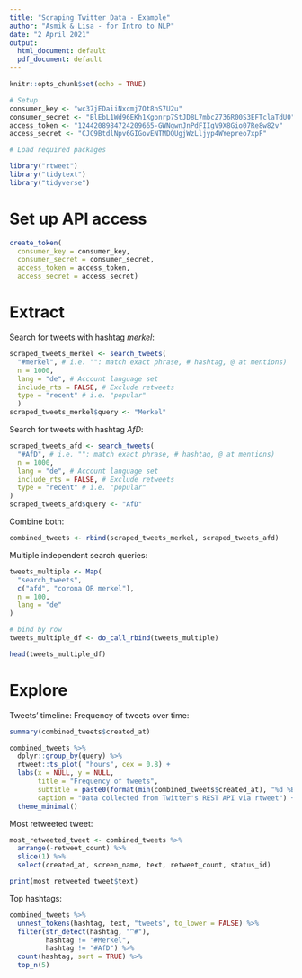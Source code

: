 ```yaml
---
title: "Scraping Twitter Data - Example"
author: "Asmik & Lisa - for Intro to NLP"
date: "2 April 2021"
output:
  html_document: default
  pdf_document: default
---
```


```r
knitr::opts_chunk$set(echo = TRUE)

# Setup 
consumer_key <- "wc37jEDaiiNxcmj7Ot8nS7U2u"
consumer_secret <- "BlEbL1Wd96EKh1Kgonrp7StJD8L7mbcZ736R00S3EFTclaTdU0"
access_token <- "1244208984724209665-GWNgwnJnPdFIIgV9X8Gio07Re8w82v"
access_secret <- "CJC9BtdlNpv6GIGovENTMDQUgjWzLljyp4WYepreo7xpF"
```


```r
# Load required packages

library("rtweet")
library("tidytext")
library("tidyverse")
```

# Set up API access

```r

create_token(
  consumer_key = consumer_key,
  consumer_secret = consumer_secret,
  access_token = access_token,
  access_secret = access_secret)

```
# Extract

Search for tweets with hashtag *merkel*:

```r
scraped_tweets_merkel <- search_tweets(
  "#merkel", # i.e. "": match exact phrase, # hashtag, @ at mentions)
  n = 1000,
  lang = "de", # Account language set
  include_rts = FALSE, # Exclude retweets
  type = "recent" # i.e. "popular"
  )
scraped_tweets_merkel$query <- "Merkel"

```

Search for tweets with hashtag *AfD*:

```r
scraped_tweets_afd <- search_tweets(
  "#AfD", # i.e. "": match exact phrase, # hashtag, @ at mentions)
  n = 1000,
  lang = "de", # Account language set
  include_rts = FALSE, # Exclude retweets
  type = "recent" # i.e. "popular"
)
scraped_tweets_afd$query <- "AfD"
```

Combine both:

```r
combined_tweets <- rbind(scraped_tweets_merkel, scraped_tweets_afd)
```

Multiple independent search queries: 

```r
tweets_multiple <- Map(
  "search_tweets",
  c("afd", "corona OR merkel"),
  n = 100,
  lang = "de"
)

# bind by row 
tweets_multiple_df <- do_call_rbind(tweets_multiple) 

head(tweets_multiple_df)

```

# Explore

Tweets' timeline: Frequency of tweets over time: 

```r
summary(combined_tweets$created_at)
```

```r
combined_tweets %>%
  dplyr::group_by(query) %>%
  rtweet::ts_plot( "hours", cex = 0.8) +
  labs(x = NULL, y = NULL,
       title = "Frequency of tweets",
       subtitle = paste0(format(min(combined_tweets$created_at), "%d %B %Y"), " to ", format(max(combined_tweets$created_at),"%d %B %Y")),
       caption = "Data collected from Twitter's REST API via rtweet") +
  theme_minimal() 
```

Most retweeted tweet: 

```r
most_retweeted_tweet <- combined_tweets %>% 
  arrange(-retweet_count) %>%
  slice(1) %>% 
  select(created_at, screen_name, text, retweet_count, status_id)

print(most_retweeted_tweet$text)
```

Top hashtags: 

```r

combined_tweets %>% 
  unnest_tokens(hashtag, text, "tweets", to_lower = FALSE) %>%
  filter(str_detect(hashtag, "^#"),
         hashtag != "#Merkel", 
         hashtag != "#AfD") %>%
  count(hashtag, sort = TRUE) %>%
  top_n(5)

```

